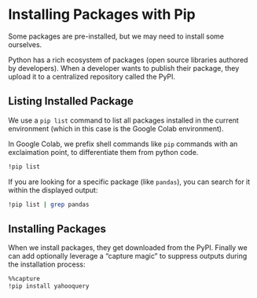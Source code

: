 # Installing Packages with Pip

Some packages are pre-installed, but we may need to install some ourselves.

Python has a rich ecosystem of packages (open source libraries authored by developers). When a developer wants to publish their package, they upload it to a centralized repository called the PyPI.


## Listing Installed Package

We use a `pip list` command to list all packages installed in the current environment (which in this case is the Google Colab environment).

In Google Colab, we prefix shell commands like `pip` commands with an exclaimation point, to differentiate them from python code.

```sh
!pip list
```

If you are looking for a specific package (like `pandas`), you can search for it within the displayed output:

```sh
!pip list | grep pandas
```



## Installing Packages


When we install packages, they get downloaded from the PyPI. Finally we can add optionally leverage a "capture magic" to suppress outputs during the installation process:


```sh
%%capture
!pip install yahooquery
```
